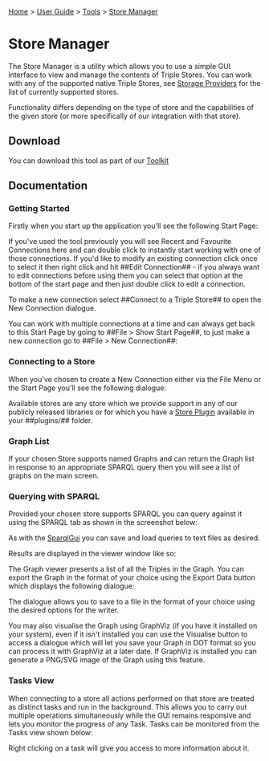 [[Home]] > [[User Guide]] > [[UserGuide/Tools|Tools]] > [[UserGuide/Tools/Store Manager|Store Manager]]

= Store Manager =

The Store Manager is a utility which allows you to use a simple GUI interface to view and manage the contents of Triple Stores. You can work with any of the supported native Triple Stores, see [[UserGuide/Storage/Providers|Storage Providers]] for the list of currently supported stores.

Functionality differs depending on the type of store and the capabilities of the given store (or more specifically of our integration with that store).

== Download ==

You can download this tool as part of our [[http://www.dotnetrdf.org?content.asp?pageID=Download%20dotNetRDF%20Toolkit%20for%20Windows|Toolkit]]

== Documentation ==

=== Getting Started ===

Firstly when you start up the application you'll see the following Start Page:

{{http://www.dotnetrdf.org/images/screenshots/storemanager_startpage.jpg|Store Manager - Start Page}}

If you've used the tool previously you will see Recent and Favourite Connections here and can double click to instantly start working with one of those connections. If you'd like to modify an existing connection click once to select it then right click and hit ##Edit Connection## - if you always want to edit connections before using them you can select that option at the bottom of the start page and then just double click to edit a connection.

To make a new connection select ##Connect to a Triple Store## to open the New Connection dialogue.

You can work with multiple connections at a time and can always get back to this Start Page by going to ##File > Show Start Page##, to just make a new connection go to ##File > New Connection##:

{{http://www.dotnetrdf.org/images/screenshots/storemanager_menu.jpg|Store Manager - File Menu}}

=== Connecting to a Store ===

When you've chosen to create a New Connection either via the File Menu or the Start Page you'll see the following dialogue:

{{http://www.dotnetrdf.org/images/screenshots/storemanager_newconnection.jpg|Store Manager - New Connection}}

Available stores are any store which we provide support in any of our publicly released libraries or for which you have a [[UserGuide/Tools/StoreManager/Plugins|Store Plugin]] available in your ##plugins/## folder.

=== Graph List ===

If your chosen Store supports named Graphs and can return the Graph list in response to an appropriate SPARQL query then you will see a list of graphs on the main screen.

{{http://www.dotnetrdf.org/images/screenshots/storemanager_graphlist.jpg|Store Manager - Graph List}}

=== Querying with SPARQL ===

Provided your chosen store supports SPARQL you can query against it using the SPARQL tab as shown in the screenshot below:

{{http://www.dotnetrdf.org/images/screenshots/storemanager_sparql.jpg|Store Manager - SPARQL Query}}

As with the [[UserGuide/Tools/SparqlGUI|SparqlGui]] you can save and load queries to text files as desired. 

Results are displayed in the viewer window like so:

{{http://www.dotnetrdf.org/images/screenshots/storemanager_graphviewer.jpg|Store Manager - Results View}}

The Graph viewer presents a list of all the Triples in the Graph. You can export the Graph in the format of your choice using the Export Data button which displays the following dialogue:

{{http://www.dotnetrdf.org/images/screenshots/storemanager_exportgraph.jpg|Store Manager - Export Results}}

The dialogue allows you to save to a file in the format of your choice using the desired options for the writer.

You may also visualise the Graph using GraphViz (if you have it installed on your system), even if it isn't installed you can use the Visualise button to access a dialogue which will let you save your Graph in DOT format so you can process it with GraphViz at a later date. If GraphViz is installed you can generate a PNG/SVG image of the Graph using this feature.

=== Tasks View ===

When connecting to a store all actions performed on that store are treated as distinct tasks and run in the background. This allows you to carry out multiple operations simultaneously while the GUI remains responsive and lets you monitor the progress of any Task. Tasks can be monitored from the Tasks view shown below:

{{http://www.dotnetrdf.org/images/screenshots/storemanager_tasks.jpg|Store Manager - Tasks View}}

Right clicking on a task will give you access to more information about it.